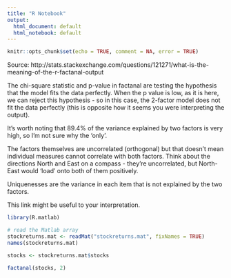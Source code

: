 ```yaml
---
title: "R Notebook"
output:
  html_document: default
  html_notebook: default
---
```


```r
knitr::opts_chunk$set(echo = TRUE, comment = NA, error = TRUE)
```

Source: http://stats.stackexchange.com/questions/121271/what-is-the-meaning-of-the-r-factanal-output


The chi-square statistic and p-value in factanal are testing the hypothesis that the model fits the data perfectly. When the p value is low, as it is here, we can reject this hypothesis - so in this case, the 2-factor model does not fit the data perfectly (this is opposite how it seems you were interpreting the output).

It's worth noting that 89.4% of the variance explained by two factors is very high, so I'm not sure why the 'only'.

The factors themselves are uncorrelated (orthogonal) but that doesn't mean individual measures cannot correlate with both factors. Think about the directions North and East on a compass - they're uncorrelated, but North-East would 'load' onto both of them positively.

Uniquenesses are the variance in each item that is not explained by the two factors.

This link might be useful to your interpretation.

```r
library(R.matlab)

# read the Matlab array
stockreturns.mat <- readMat("stockreturns.mat", fixNames = TRUE)
names(stockreturns.mat)

stocks <- stockreturns.mat$stocks
```



```r
factanal(stocks, 2)
```


